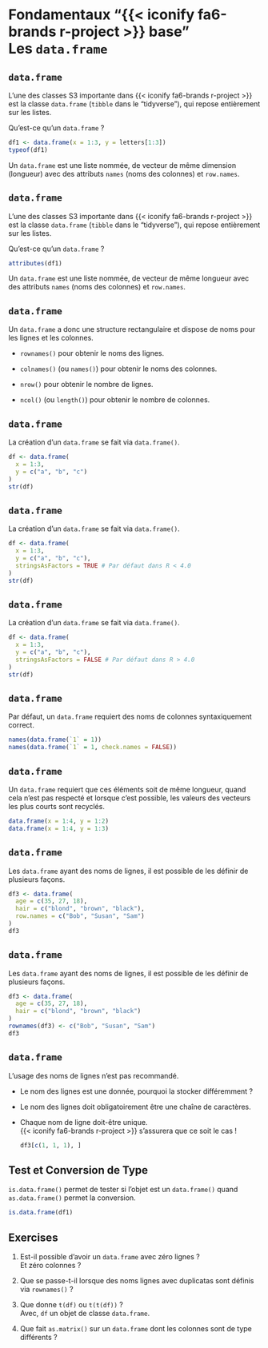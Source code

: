 # Fondamentaux "{{< iconify fa6-brands r-project >}} base"<br>Les `data.frame`

## `data.frame`

L'une des classes S3 importante dans {{< iconify fa6-brands r-project >}} est la classe `data.frame` (`tibble` dans le "tidyverse"), qui repose entièrement sur les listes.

Qu'est-ce qu'un `data.frame`&nbsp;?

```r
df1 <- data.frame(x = 1:3, y = letters[1:3])
typeof(df1)
```

Un `data.frame` est une liste nommée, de vecteur de même dimension (longueur) avec des attributs `names` (noms des colonnes) et `row.names`.

## `data.frame`

L'une des classes S3 importante dans {{< iconify fa6-brands r-project >}} est la classe `data.frame` (`tibble` dans le "tidyverse"), qui repose entièrement sur les listes.

Qu'est-ce qu'un `data.frame`&nbsp;?

```r
attributes(df1)
```

Un `data.frame` est une liste nommée, de vecteur de même longueur avec des attributs `names` (noms des colonnes) et `row.names`.

## `data.frame`

Un `data.frame` a donc une structure rectangulaire et dispose de noms pour les lignes et les colonnes.

- `rownames()` pour obtenir le noms des lignes.

- `colnames()` (ou `names()`) pour obtenir le noms des colonnes.

- `nrow()` pour obtenir le nombre de lignes.

- `ncol()` (ou `length()`) pour obtenir le nombre de colonnes.

## `data.frame`

La création d'un `data.frame` se fait via `data.frame()`.

```r
df <- data.frame(
  x = 1:3,
  y = c("a", "b", "c")
)
str(df)
```

## `data.frame`

La création d'un `data.frame` se fait via `data.frame()`.

```r
df <- data.frame(
  x = 1:3,
  y = c("a", "b", "c"),
  stringsAsFactors = TRUE # Par défaut dans R < 4.0
)
str(df)
```

## `data.frame`

La création d'un `data.frame` se fait via `data.frame()`.

```r
df <- data.frame(
  x = 1:3,
  y = c("a", "b", "c"),
  stringsAsFactors = FALSE # Par défaut dans R > 4.0
)
str(df)
```

## `data.frame`

Par défaut, un `data.frame` requiert des noms de colonnes syntaxiquement correct.

```r
names(data.frame(`1` = 1))
names(data.frame(`1` = 1, check.names = FALSE))
```

## `data.frame`

Un `data.frame` requiert que ces éléments soit de même longueur, quand cela n'est pas respecté et lorsque c'est possible, les valeurs des vecteurs les plus courts sont recyclés.

```r
data.frame(x = 1:4, y = 1:2)
data.frame(x = 1:4, y = 1:3)
```

## `data.frame`

Les `data.frame` ayant des noms de lignes, il est possible de les définir de plusieurs façons.

```r
df3 <- data.frame(
  age = c(35, 27, 18),
  hair = c("blond", "brown", "black"),
  row.names = c("Bob", "Susan", "Sam")
)
df3
```

## `data.frame`

Les `data.frame` ayant des noms de lignes, il est possible de les définir de plusieurs façons.

```r
df3 <- data.frame(
  age = c(35, 27, 18),
  hair = c("blond", "brown", "black")
)
rownames(df3) <- c("Bob", "Susan", "Sam")
df3
```

## `data.frame`

L'usage des noms de lignes n'est pas recommandé.

- Le nom des lignes est une donnée, pourquoi la stocker différemment&nbsp;?

- Le nom des lignes doit obligatoirement être une chaîne de caractères.

- Chaque nom de ligne doit-être unique.  
  {{< iconify fa6-brands r-project >}} s'assurera que ce soit le cas&nbsp;!

  ```r
  df3[c(1, 1, 1), ]
  ```

## Test et Conversion de Type

`is.data.frame()` permet de tester si l'objet est un `data.frame()` quand `as.data.frame()` permet la conversion.

```r
is.data.frame(df1)
```

## Exercises

1. Est-il possible d'avoir un `data.frame` avec zéro lignes&nbsp;?  
   Et zéro colonnes&nbsp;?

2. Que se passe-t-il lorsque des noms lignes avec duplicatas sont définis via `rownames()`&nbsp;?

3. Que donne `t(df)` ou `t(t(df))`&nbsp;?  
   Avec, `df` un objet de classe `data.frame`.

4. Que fait `as.matrix()` sur un `data.frame` dont les colonnes sont de type différents&nbsp;?
